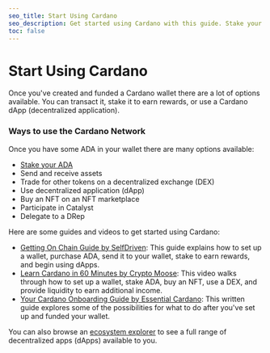 ```yaml
---
seo_title: Start Using Cardano
seo_description: Get started using Cardano with this guide. Stake your ADA, make transactions, explore dApps, trade NFTs and tokens, delegate to a dRep, and more.
toc: false
---
```


# Start Using Cardano

Once you've created and funded a Cardano wallet there are a lot of options available. You can transact it, stake it to earn rewards, or use a Cardano dApp (decentralized application).

### Ways to use the Cardano Network

Once you have some ADA in your wallet there are many options available:

- [Stake your ADA](https://www.adastack.io/staking/start_staking)
- Send and receive assets
- Trade for other tokens on a decentralized exchange (DEX)
- Use decentralized application (dApp)
- Buy an NFT on an NFT marketplace
- Participate in Catalyst
- Delegate to a DRep

Here are some guides and videos to get started using Cardano:

- [Getting On Chain Guide by SelfDriven](https://buildingoncardano.dev/getting-on-chain): This guide explains how to set up a wallet, purchase ADA, send it to your wallet, stake to earn rewards, and begin using dApps.
- [Learn Cardano in 60 Minutes by Crypto Moose](https://www.youtube.com/watch?v=T0uik05RW-U): This video walks through how to set up a wallet, stake ADA, buy an NFT, use a DEX, and provide liquidity to earn additional income.
- [Your Cardano Onboarding Guide by Essential Cardano](https://www.essentialcardano.io/article/your-cardano-onboarding-guide): This written guide explores some of the possibilities for what to do after you've set up and funded your wallet.

You can also browse an [ecosystem explorer](https://adastack.io/ecosystem/ecosystem_maps) to see a full range of decentralized apps (dApps) available to you.
